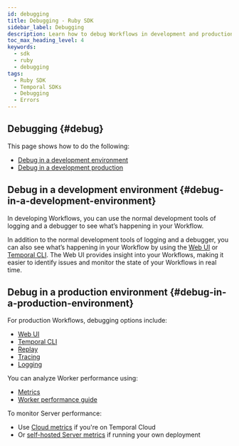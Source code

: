 ```yaml
---
id: debugging
title: Debugging - Ruby SDK
sidebar_label: Debugging
description: Learn how to debug Workflows in development and production environments using Temporal Ruby SDK. Utilize logging, debugger, CLI, replay, tracing, and more.
toc_max_heading_level: 4
keywords:
  - sdk
  - ruby
  - debugging
tags:
  - Ruby SDK
  - Temporal SDKs
  - Debugging
  - Errors
---
```


## Debugging {#debug}

This page shows how to do the following:

- [Debug in a development environment](#debug-in-a-development-environment)
- [Debug in a development production](#debug-in-a-development-environment)

## Debug in a development environment {#debug-in-a-development-environment}

In developing Workflows, you can use the normal development tools of logging and a debugger to see what’s happening in your Workflow.

In addition to the normal development tools of logging and a debugger, you can also see what’s happening in your Workflow by using the [Web UI](/web-ui) or [Temporal CLI](/cli).
The Web UI provides insight into your Workflows, making it easier to identify issues and monitor the state of your Workflows in real time.

## Debug in a production environment {#debug-in-a-production-environment}

For production Workflows, debugging options include:

- [Web UI](/web-ui)
- [Temporal CLI](/cli)
- [Replay](/develop/ruby/testing-suite#replay-test)
- [Tracing](/develop/ruby/observability#tracing)
- [Logging](/develop/ruby/observability#logging)

You can analyze Worker performance using:

- [Metrics](/develop/ruby/observability#metrics)
- [Worker performance guide](/develop/worker-performance)

To monitor Server performance:

- Use [Cloud metrics](/cloud/metrics/) if you're on Temporal Cloud
- Or [self-hosted Server metrics](/self-hosted-guide/production-checklist#scaling-and-metrics) if running your own deployment

